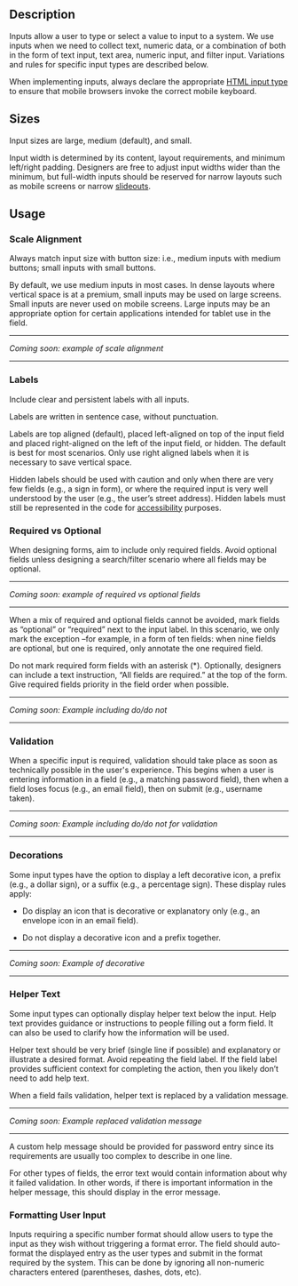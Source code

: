 ## Description 

Inputs allow a user to type or select a value to input to a system. We use inputs when we need to collect text, numeric data, or a combination of both in the form of text input, text area, numeric input, and filter input. Variations and rules for specific input types are described below.  

When implementing inputs, always declare the appropriate [HTML input type](https://developer.mozilla.org/en-US/docs/Web/HTML/Element/Input#input_types) to ensure that mobile browsers invoke the correct mobile keyboard. 

## Sizes 

Input sizes are large, medium (default), and small.  

Input width is determined by its content, layout requirements, and minimum left/right padding. Designers are free to adjust input widths wider than the minimum, but full-width inputs should be reserved for narrow layouts such as mobile screens or narrow [slideouts](https://interstate-staging.awsgdmshednp.manheim.com/docs/components/layout-and-structure-components/slideout/). 

## Usage 

### Scale Alignment 

Always match input size with button size: i.e., medium inputs with medium buttons; small inputs with small buttons. 

By default, we use medium inputs in most cases. In dense layouts where vertical space is at a premium, small inputs may be used on large screens. Small inputs are never used on mobile screens. Large inputs may be an appropriate option for certain applications intended for tablet use in the field. 
***
*Coming soon: example of scale alignment*
***

### Labels 

Include clear and persistent labels with all inputs.  

Labels are written in sentence case, without punctuation. 

Labels are top aligned (default), placed left-aligned on top of the input field and placed right-aligned on the left of the input field, or hidden. The default is best for most scenarios. Only use right aligned labels when it is necessary to save vertical space.  

Hidden labels should be used with caution and only when there are very few fields (e.g., a sign in form), or where the required input is very well understood by the user (e.g., the user’s street address). Hidden labels must still be represented in the code for [accessibility](https://interstate-staging.awsgdmshednp.manheim.com/docs/foundation/accessibility) purposes. 

### Required vs Optional 

When designing forms, aim to include only required fields. Avoid optional fields unless designing a search/filter scenario where all fields may be optional. 
***
*Coming soon: example of required vs optional fields*
***

When a mix of required and optional fields cannot be avoided, mark fields as “optional” or “required” next to the input label. In this scenario, we only mark the exception –for example, in a form of ten fields: when nine fields are optional, but one is required, only annotate the one required field. 

Do not mark required form fields with an asterisk (\*). Optionally, designers can include a text instruction, “All fields are required.” at the top of the form. Give required fields priority in the field order when possible. 

***
*Coming soon: Example including do/do not*
***

### Validation 

When a specific input is required, validation should take place as soon as technically possible in the user's experience. This begins when a user is entering information in a field (e.g., a matching password field), then when a field loses focus (e.g., an email field), then on submit (e.g., username taken). 

***
*Coming soon: Example including do/do not for validation*
***

### Decorations 

Some input types have the option to display a left decorative icon, a prefix (e.g., a dollar sign), or a suffix (e.g., a percentage sign). These display rules apply: 

- Do display an icon that is decorative or explanatory only (e.g., an envelope icon in an email field). 

- Do not display a decorative icon and a prefix together. 

***
*Coming soon: Example of decorative*
***

### Helper Text 

Some input types can optionally display helper text below the input. Help text provides guidance or instructions to people filling out a form field. It can also be used to clarify how the information will be used. 

Helper text should be very brief (single line if possible) and explanatory or illustrate a desired format. Avoid repeating the field label. If the field label provides sufficient context for completing the action, then you likely don’t need to add help text. 

When a field fails validation, helper text is replaced by a validation message. 

***
*Coming soon: Example replaced validation message*
***

A custom help message should be provided for password entry since its requirements are usually too complex to describe in one line. 
 
For other types of fields, the error text would contain information about why it failed validation. In other words, if there is important information in the helper message, this should display in the error message. 

### Formatting User Input 

Inputs requiring a specific number format should allow users to type the input as they wish without triggering a format error. The field should auto-format the displayed entry as the user types and submit in the format required by the system. This can be done by ignoring all non-numeric characters entered (parentheses, dashes, dots, etc). 
